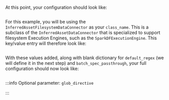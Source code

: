 
<TipInferredDataConnectorOverview />

<PartNameTheDataConnector data_connector_name="version-0.18 name_of_my_inferred_data_connector" />

At this point, your configuration should look like:

```python name="version-0.18 spark Data Source configuration up to adding an empty inferred data connector"
```

<PartDataConnectorKeysOverview data_connector_type="InferredAssetFilesystemDataConnector" data_connector_name="version-0.18 name_of_my_inferred_data_connector" runtime={false} batch_spec_passthrough={true} glob_directive={true} />

For this example, you will be using the `InferredAssetFilesystemDataConnector` as your `class_name`.  This is a subclass of the `InferredAssetDataConnector` that is specialized to support filesystem Execution Engines, such as the `SparkDFExecutionEngine`.  This key/value entry will therefore look like:

```python name="version-0.18 inferred data connector define class_name as InferredAssetFilesystemDataConnector"
```

<TipCustomDataConnectorModuleName />

<PartFilesystemBaseDirectory />

With these values added, along with blank dictionary for `default_regex` (we will define it in the next step) and `batch_spec_passthrough`, your full configuration should now look like:

```python name="version-0.18 inferred spark datasource_config up to adding empty default_regex and batch_spec_passthrough dictionaries"
```
:::info Optional parameter: `glob_directive`

<PartGlobDirectiveDetails />

:::